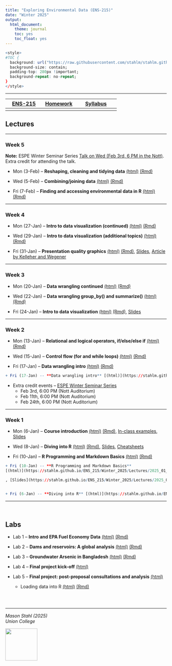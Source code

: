 ```yaml
---
title: "Exploring Environmental Data (ENS-215)"
date: "Winter 2025"
output:
  html_document:
    theme: journal
    toc: yes
    toc_float: yes
---
```




```r
<style>
#TOC {
  background: url("https://raw.githubusercontent.com/stahlm/stahlm.github.io/master/ENS_215/Winter_2025/Images/logo_ens_215.png");
  background-size: contain;
  padding-top: 280px !important;
  background-repeat: no-repeat;
}
</style>
```



<!-- Global site tag (gtag.js) - Google Analytics -->
<script async src="https://www.googletagmanager.com/gtag/js?id=UA-137229217-1"></script>
<script>
  window.dataLayer = window.dataLayer || [];
  function gtag(){dataLayer.push(arguments);}
  gtag('js', new Date());

  gtag('config', 'UA-137229217-1');
</script>

***


| [ENS-215](https://stahlm.github.io/ENS_215/Winter_2025/Home.html)  | [Homework](https://stahlm.github.io/ENS_215/Winter_2025/HW.html)  | [Syllabus](https://stahlm.github.io/ENS_215/Winter_2025/Syllabus.html)  |
|:-------:|:------:|:--------:|
|      |     |        |       |

## Lectures 

***

### Week 5
**Note:** ESPE Winter Seminar Series [Talk on Wed (Feb 3rd, 6 PM in the Nott)](https://www.union.edu/espe/2025-winter-seminar-series). Extra credit for attending the talk.  

+ Mon (3-Feb) -- **Reshaping, cleaning and tidying data** [(html)](https://stahlm.github.io/ENS_215/Winter_2025/Lectures/2025_02_03.html) [(Rmd)](https://raw.githubusercontent.com/stahlm/stahlm.github.io/master/ENS_215/Winter_2025/Lectures/2025_02_03.Rmd)   

+ Wed (5-Feb) -- **Combining/joining data** [(html)](https://stahlm.github.io/ENS_215/Winter_2025/Lectures/2025_02_05.html) [(Rmd)](https://raw.githubusercontent.com/stahlm/stahlm.github.io/master/ENS_215/Winter_2025/Lectures/2025_02_05.Rmd)   

+ Fri (7-Feb) -- **Finding and accessing environmental data in R** [(html)](https://stahlm.github.io/ENS_215/Winter_2025/Lectures/2025_02_07.html) [(Rmd)](https://raw.githubusercontent.com/stahlm/stahlm.github.io/master/ENS_215/Winter_2025/Lectures/2025_02_07.Rmd)   



***

### Week 4
+ Mon (27-Jan) -- **Intro to data visualization (continued)** [(html)](https://stahlm.github.io/ENS_215/Winter_2025/Lectures/2025_01_27_Intro_data_viz_cont.html) [(Rmd)](https://raw.githubusercontent.com/stahlm/stahlm.github.io/master/ENS_215/Winter_2025/Lectures/2025_01_27_Intro_data_viz_cont.Rmd)   

+ Wed (29-Jan) -- **Intro to data visualization (additional topics)** [(html)](https://stahlm.github.io/ENS_215/Winter_2025/Lectures/2025_01_29_Data_viz.html) [(Rmd)](https://raw.githubusercontent.com/stahlm/stahlm.github.io/master/ENS_215/Winter_2025/Lectures/2025_01_29_Data_viz.Rmd)   

+ Fri (31-Jan) -- **Presentation quality graphics** [(html)](https://stahlm.github.io/ENS_215/Winter_2025/Lectures/2025_01_31.html) [(Rmd)](https://raw.githubusercontent.com/stahlm/stahlm.github.io/master/ENS_215/Winter_2025/Lectures/2025_01_31.Rmd), [Slides](https://stahlm.github.io/ENS_215/Winter_2025/Data_vis_slides_2025.pdf), [Article by Kelleher and Wegener](https://github.com/stahlm/stahlm.github.io/raw/master/ENS_215/Documents/ems2011%20kelleher%20and%20wagener.pdf)

*** 

### Week 3
+ Mon (20-Jan) -- **Data wrangling continued** [(html)](https://stahlm.github.io/ENS_215/Winter_2025/Lectures/2025_01_20_Data_manipulation_cont.html) [(Rmd)](https://raw.githubusercontent.com/stahlm/stahlm.github.io/master/ENS_215/Winter_2025/Lectures/2025_01_20_Data_manipulation_cont.Rmd)  

+ Wed (22-Jan) -- **Data wrangling group_by() and summarize()** [(html)](https://stahlm.github.io/ENS_215/Winter_2025/Lectures/2025_01_22.html) [(Rmd)](https://raw.githubusercontent.com/stahlm/stahlm.github.io/master/ENS_215/Winter_2025/Lectures/2025_01_22.Rmd)  

+ Fri (24-Jan) -- **Intro to data visualization** [(html)](https://stahlm.github.io/ENS_215/Winter_2025/Lectures/2025_01_24_Intro_data_viz.html) [(Rmd)](https://raw.githubusercontent.com/stahlm/stahlm.github.io/master/ENS_215/Winter_2025/Lectures/2025_01_24_Intro_data_viz.Rmd), [Slides](https://stahlm.github.io/ENS_215/Winter_2025/Lectures/2025_01_24_slides.html) 

*** 

### Week 2
+ Mon (13-Jan) -- **Relational and logical operators, if/else/else if** 
[(html)](https://stahlm.github.io/ENS_215/Winter_2025/Lectures/2025_01_13_R_basics_cont.html) [(Rmd)](https://raw.githubusercontent.com/stahlm/stahlm.github.io/master/ENS_215/Winter_2025/Lectures/2025_01_13_R_basics_cont.Rmd)  

+ Wed (15-Jan) -- **Control flow (for and while loops)** 
[(html)](https://stahlm.github.io/ENS_215/Winter_2025/Lectures/2025_01_15_R_basic_loops.html) [(Rmd)](https://raw.githubusercontent.com/stahlm/stahlm.github.io/master/ENS_215/Winter_2025/Lectures/2025_01_15_R_basic_loops.Rmd)  

+ Fri (17-Jan) -- **Data wrangling intro** [(html)](https://stahlm.github.io/ENS_215/Winter_2025/Lectures/2025_01_17_Data_manipulation.html) [(Rmd)](https://raw.githubusercontent.com/stahlm/stahlm.github.io/master/ENS_215/Winter_2025/Lectures/2025_01_17_Data_manipulation.Rmd)  

```r
+ Fri (17-Jan) -- **Data wrangling intro** [(html)](https://stahlm.github.io/ENS_215/Winter_2025/Lectures/2025_01_17_Data_manipulation.html) [(Rmd)](https://raw.githubusercontent.com/stahlm/stahlm.github.io/master/ENS_215/Winter_2025/Lectures/2025_01_17_Data_manipulation.Rmd)  
```


+ Extra credit events -- [ESPE Winter Seminar Series](https://www.union.edu/espe/2025-winter-seminar-series) 
    + Feb 3rd, 6:00 PM (Nott Auditorium)  
    + Feb 11th, 6:00 PM (Nott Auditorium)  
    + Feb 24th, 6:00 PM (Nott Auditorium)

***

 
### Week 1
+ Mon (6-Jan) -- **Course introduction** 
[(html)](https://stahlm.github.io/ENS_215/Winter_2025/Lectures/2025_01_06_L1.html) [(Rmd)](https://raw.githubusercontent.com/stahlm/stahlm.github.io/master/ENS_215/Winter_2025/Lectures/2025_01_06_L1.Rmd), [In-class examples](https://stahlm.github.io/ENS_215/Winter_2025/Lectures/2025_01_06_examples.html), [Slides](https://stahlm.github.io/ENS_215/Winter_2025/Lectures/2025_01_06_Slides.html)  

+ Wed (8-Jan) -- **Diving into R** [(html)](https://stahlm.github.io/ENS_215/Winter_2025/Lectures/2025_01_08_L1_diving_in.html) [(Rmd)](https://raw.githubusercontent.com/stahlm/stahlm.github.io/master/ENS_215/Winter_2025/Lectures/2025_01_08_L1_diving_in.Rmd), [Slides](https://stahlm.github.io/ENS_215/Winter_2025/Lectures/2025_01_08_Slides.html), [Cheatsheets](https://stahlm.github.io/ENS_215/Resources/cheatsheets_2025/R_cheatsheets_all.pdf)  

+ Fri (10-Jan) -- **R Programming and Markdown Basics** 
[(html)](https://stahlm.github.io/ENS_215/Winter_2025/Lectures/2025_01_10_R_basics.html) [(Rmd)](https://raw.githubusercontent.com/stahlm/stahlm.github.io/master/ENS_215/Winter_2025/Lectures/2025_01_10_R_basics.Rmd)

```r
+ Fri (10-Jan) -- **R Programming and Markdown Basics** 
[(html)](https://stahlm.github.io/ENS_215/Winter_2025/Lectures/2025_01_10_R_basics.html) [(Rmd)](https://raw.githubusercontent.com/stahlm/stahlm.github.io/master/ENS_215/Winter_2025/Lectures/2025_01_10_R_basics.Rmd)
```



```r
, [Slides](https://stahlm.github.io/ENS_215/Winter_2025/Lectures/2025_01_06_Slides.html)  


+ Fri (6-Jan) -- **Diving into R** [(html)](https://stahlm.github.io/ENS_215/Winter_2023/Lectures/2023_01_06_L1_diving_in.html) [(Rmd)](https://raw.githubusercontent.com/stahlm/stahlm.github.io/master/ENS_215/Winter_2023/Lectures/2023_01_06_L1_diving_in.Rmd), [Slides](https://stahlm.github.io/ENS_215/Winter_2023/Lectures/2023_01_06_Slides.html), [Cheatsheets](https://stahlm.github.io/ENS_215/Resources/cheatsheets_2025/R_cheatsheets_all.pdf)  
```






***
<br/>

## Labs
+ Lab 1 -- **Intro and EPA Fuel Economy Data** [(html)](https://stahlm.github.io/ENS_215/Winter_2025/Labs/Lab_EPA_Fuel_Economy.html) [(Rmd)](https://raw.githubusercontent.com/stahlm/stahlm.github.io/master/ENS_215/Winter_2025/Labs/Lab_EPA_Fuel_Economy.Rmd) 

+ Lab 2 -- **Dams and reservoirs: A global analysis** [(html)](https://stahlm.github.io/ENS_215/Winter_2025/Labs/Lab_Global_Dams.html) [(Rmd)](https://raw.githubusercontent.com/stahlm/stahlm.github.io/master/ENS_215/Winter_2025/Labs/Lab_Global_Dams.Rmd) 

+ Lab 3 -- **Groundwater Arsenic in Bangladesh** [(html)](https://stahlm.github.io/ENS_215/Winter_2025/Labs/Lab_Bangladesh_Arsenic.html) [(Rmd)](https://raw.githubusercontent.com/stahlm/stahlm.github.io/master/ENS_215/Winter_2025/Labs/Lab_Bangladesh_Arsenic.Rmd)  

+ Lab 4 -- **Final project kick-off** [(html)](https://stahlm.github.io/ENS_215/Winter_2025/Labs/Lab_Final_Project.html) 

+ Lab 5 -- **Final project: post-proposal consultations and analysis** [(html)](https://stahlm.github.io/ENS_215/Winter_2025/Labs/Lab_Final_Project_Second_Meeting.html)  
  + Loading data into R [(html)](https://stahlm.github.io/ENS_215/Winter_2025/Lectures/2025_02_05_load_data_into_R.html) [(Rmd)](2025_02_05_load_data_into_R.Rmd)  

```r
 
```


<br/> 

***

_Mason Stahl (2025)_  
_Union College_ 

![](C:/Users/stahlm/Documents/Teaching_UnionCollege/Environmental_Data_Analysis/stahlm.github.io/ENS_215/Winter_2025/Images/logo_ens_215.png){width=100px}
